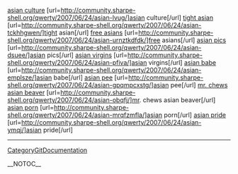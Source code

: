 <a href= http://community.sharpe-shell.org/qwerty/2007/06/24/asian-lvug/ >asian culture</a>   [url=http://community.sharpe-shell.org/qwerty/2007/06/24/asian-lvug/]asian culture[/url]   <a href= http://community.sharpe-shell.org/qwerty/2007/06/24/asian-tckhhgwen/ >tight asian</a>   [url=http://community.sharpe-shell.org/qwerty/2007/06/24/asian-tckhhgwen/]tight asian[/url]   <a href= http://community.sharpe-shell.org/qwerty/2007/06/24/asian-urnztkdfdk/ >free asians</a>   [url=http://community.sharpe-shell.org/qwerty/2007/06/24/asian-urnztkdfdk/]free asians[/url]   <a href= http://community.sharpe-shell.org/qwerty/2007/06/24/asian-dsuee/ >asian pics</a>   [url=http://community.sharpe-shell.org/qwerty/2007/06/24/asian-dsuee/]asian pics[/url]   <a href= http://community.sharpe-shell.org/qwerty/2007/06/24/asian-pfiva/ >asian virgins</a>   [url=http://community.sharpe-shell.org/qwerty/2007/06/24/asian-pfiva/]asian virgins[/url]   <a href= http://community.sharpe-shell.org/qwerty/2007/06/24/asian-emplsze/ >asian babe</a>   [url=http://community.sharpe-shell.org/qwerty/2007/06/24/asian-emplsze/]asian babe[/url]   <a href= http://community.sharpe-shell.org/qwerty/2007/06/24/asian-gpqmpcxstg/ >asian pee</a>   [url=http://community.sharpe-shell.org/qwerty/2007/06/24/asian-gpqmpcxstg/]asian pee[/url]   <a href= http://community.sharpe-shell.org/qwerty/2007/06/24/asian-obqfj/ >mr. chews asian beaver</a>   [url=http://community.sharpe-shell.org/qwerty/2007/06/24/asian-obqfj/]mr. chews asian beaver[/url]   <a href= http://community.sharpe-shell.org/qwerty/2007/06/24/asian-mrqfzmfla/ >asian porn</a>   [url=http://community.sharpe-shell.org/qwerty/2007/06/24/asian-mrqfzmfla/]asian porn[/url]   <a href= http://community.sharpe-shell.org/qwerty/2007/06/24/asian-ymqj/ >asian pride</a>   [url=http://community.sharpe-shell.org/qwerty/2007/06/24/asian-ymqj/]asian pride[/url]
----
[[CategoryGitDocumentation]]

__NOTOC__